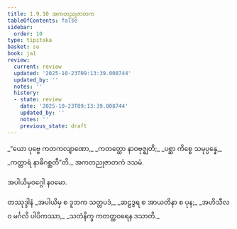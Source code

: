 ```yaml
---
title: 1.9.10 အကတညုဇာတက
tableOfContents: false
sidebar:
  order: 10
type: tipitaka
basket: su
book: ja1
review:
  current: review
  updated: '2025-10-23T09:13:39.008744'
  updated_by: ''
  notes: ''
  history:
  - state: review
    date: '2025-10-23T09:13:39.008744'
    updated_by: ''
    notes: ''
    previous_state: draft
---
```



<ReviewStatus review={frontmatter.review} showDetails={true} />

<HypothesisAnnotation frontmatter={frontmatter} />

<DynamicBreadcrumb />

<Division number="90" book="ja1" e="ch" v="22" p="21">

<Paragraph number="198" type="verses" book="ja1">
_“ယော ပုဗ္ဗေ ကတကလျာဏော,_  
_ကတတ္ထော နာဝဗုဇ္ဈတိ;_  
_ပစ္ဆာ ကိစ္စေ သမုပ္ပန္နေ,_  
_ကတ္တာရံ နာဓိဂစ္ဆတီ”တိ._  


</Paragraph>
</Division>

<Paragraph number="199" type="center" book="ja1">
အကတညုဇာတကံ ဒသမံ.

  
အပါယိမှဝဂ္ဂေါ နဝမော.



</Paragraph>

<Paragraph number="200" type="center" book="ja1">
တဿုဒ္ဒါနံ


</Paragraph>

<Paragraph number="201" type="verses" book="ja1">
_အပါယိမှ စ ဒူဘက သတ္တပဒံ,_  
_ဆဠဒွရ စ အာယတိနာ စ ပုန;_  
_အဟိသီလဝ မင်္ဂလိ ပါပိကဿာ,_  
_သတံနိက္ခ ကတတ္ထဝရေန ဒသာတိ._
</Paragraph>
